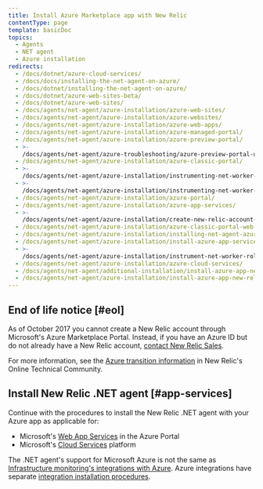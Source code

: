 ```yaml
---
title: Install Azure Marketplace app with New Relic
contentType: page
template: basicDoc
topics:
  - Agents
  - NET agent
  - Azure installation
redirects:
  - /docs/dotnet/azure-cloud-services/
  - /docs/docs/installing-the-net-agent-on-azure/
  - /docs/dotnet/installing-the-net-agent-on-azure/
  - /docs/dotnet/azure-web-sites-beta/
  - /docs/dotnet/azure-web-sites/
  - /docs/agents/net-agent/azure-installation/azure-web-sites/
  - /docs/agents/net-agent/azure-installation/azure-websites/
  - /docs/agents/net-agent/azure-installation/azure-web-apps/
  - /docs/agents/net-agent/azure-installation/azure-managed-portal/
  - /docs/agents/net-agent/azure-installation/azure-preview-portal/
  - >-
    /docs/agents/net-agent/azure-troubleshooting/azure-preview-portal-uses-default-values/
  - /docs/agents/net-agent/azure-installation/azure-classic-portal/
  - >-
    /docs/agents/net-agent/azure-installation/instrumenting-net-worker-role-azure/
  - >-
    /docs/agents/net-agent/azure-installation/instrumenting-net-worker-role-azure-cloud-service/
  - /docs/agents/net-agent/azure-installation/azure-portal/
  - /docs/agents/net-agent/azure-installation/azure-app-services/
  - >-
    /docs/agents/net-agent/azure-installation/create-new-relic-account-azure-portal/
  - /docs/agents/net-agent/azure-installation/azure-classic-portal-web-apps/
  - /docs/agents/net-agent/azure-installation/installing-net-agent-azure/
  - /docs/agents/net-agent/azure-installation/install-azure-app-services/
  - >-
    /docs/agents/net-agent/azure-installation/instrument-net-worker-role-azure-cloud-service/
  - /docs/agents/net-agent/azure-installation/azure-cloud-services/
  - /docs/agents/net-agent/additional-installation/install-azure-app-new-relic/
  - /docs/agents/net-agent/azure-installation/install-azure-app-new-relic/
---
```


## End of life notice [#eol]

As of October 2017 you cannot create a New Relic account through Microsoft's Azure Marketplace Portal. Instead, if you have an Azure ID but do not already have a New Relic account, [contact New Relic Sales](https://newrelic.com/about/contact-us).

For more information, see the [Azure transition information](https://discuss.newrelic.com/t/new-relic-apm-for-azure-marketplace-eol-notice/52358) in New Relic's Online Technical Community.

## Install New Relic .NET agent [#app-services]

Continue with the procedures to install the New Relic .NET agent with your Azure app as applicable for:

* Microsoft's [Web App Services](/docs/agents/net-agent/azure-installation/install-app-azure-web-apps) in the Azure Portal
* Microsoft's [Cloud Services](/docs/agents/net-agent/azure-installation/install-app-azure-cloud-services) platform

The .NET agent's support for Microsoft Azure is not the same as [Infrastructure monitoring's integrations with Azure](/docs/infrastructure/microsoft-azure-integrations/getting-started/introduction-azure-monitoring-integrations). Azure integrations have separate [integration installation procedures](/docs/infrastructure/microsoft-azure-integrations/getting-started/activate-azure-integrations).
